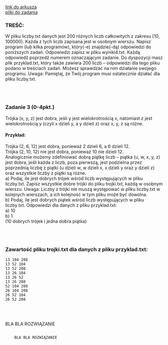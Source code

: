 
<div className="box_link"><a className="link" target="_blank" href="https://cke.gov.pl/images/_EGZAMIN_MATURALNY_OD_2015/Arkusze_egzaminacyjne/2022/Informatyka/poziom_rozszerzony/EINP-R2-100-2205.pdf">link do arkusza</a>
<br/>
<a className="link" href="https://cke.gov.pl/images/_EGZAMIN_MATURALNY_OD_2015/Arkusze_egzaminacyjne/2022/Informatyka/poziom_rozszerzony/Dane_2205.zip">pliki do zadania</a>
<br/>
</div>

### TREŚĆ:
W pliku liczby.txt danych jest 200 różnych liczb całkowitych z zakresu [10, 100000].
Każda z tych liczb zapisana jest w osobnym wierszu.
Napisz program (lub kilka programów), który(-e) znajdzie(-dą) odpowiedzi do poniższych
zadań. Odpowiedzi zapisz w pliku wyniki4.txt. Każdą odpowiedź poprzedź numerem
oznaczającym zadanie.
Do dyspozycji masz plik przyklad.txt, który także zawiera 200 liczb – odpowiedzi dla
tego pliku podano w treściach zadań. Możesz sprawdzać na nim działanie swojego
programu.
Uwaga: Pamiętaj, że Twój program musi ostatecznie działać dla pliku liczby.txt.

<br/><br/>

### Zadanie 3   (0-4pkt.)
Trójka (x, y, z) jest dobra, jeśli y jest wielokrotnością x, natomiast z jest wielokrotnością y
(czyli x dzieli y, a y dzieli z) oraz x, y, z są różne.
#### Przykład: 
Trójka (2, 6, 12) jest dobra, ponieważ 2 dzieli 6, a 6 dzieli 12. <br/>
Trójka (2, 10, 12) nie jest dobra, ponieważ 10 nie dzieli 12. <br/>
Analogicznie możemy zdefiniować dobrą piątkę liczb – piątka (u, w, x, y, z) jest dobra, jeśli
każda z liczb, poza pierwszą, jest podzielna przez poprzednią liczbę z piątki (u dzieli w,
w dzieli x, x dzieli y oraz y dzieli z) oraz wszystkie liczby z piątki są różne.<br/>
<span className="bold">a)</span> Podaj, ile jest dobrych trójek wśród liczb występujących w pliku liczby.txt. Zapisz
wszystkie dobre trójki do pliku trojki.txt, każdą w osobnym wierszu.
Uwaga: Liczby z trójki nie muszą występować w pliku liczby.txt w kolejnych
wierszach, a ich kolejność w tym pliku może być dowolna.<br/>
<span className="bold">b)</span> Podaj, ile jest dobrych piątek wśród liczb występujących w pliku liczby.txt.
Odpowiedzi dla danych z pliku przyklad.txt:<br/>
<span className="bold">a)</span> 10<br/>
<span className="bold">b)</span> 1<br/>
(10 dobrych trójek i jedna dobra piątka)

<br/><br/>

### Zawartość pliku trojki.txt dla danych z pliku przyklad.txt:

```
13 104 208
13 52 104
13 52 208
13 26 104
13 26 52
13 26 208
52 104 208
26 104 208
26 52 104
26 52 208
```
<br/><br/>

<Dropdown title="PRZYKŁADOWE ROZWIĄZANIE">
    <p className={`dropdown_text`}>
        BLA BLA ROZWIĄZANIE
    </p>
</Dropdown>

<Dropdown title="PRZYKŁADOWE ROZWIĄZANIE">
    <Code>
    BLA BLA ROZWIĄZANIE
    </Code>
</Dropdown>